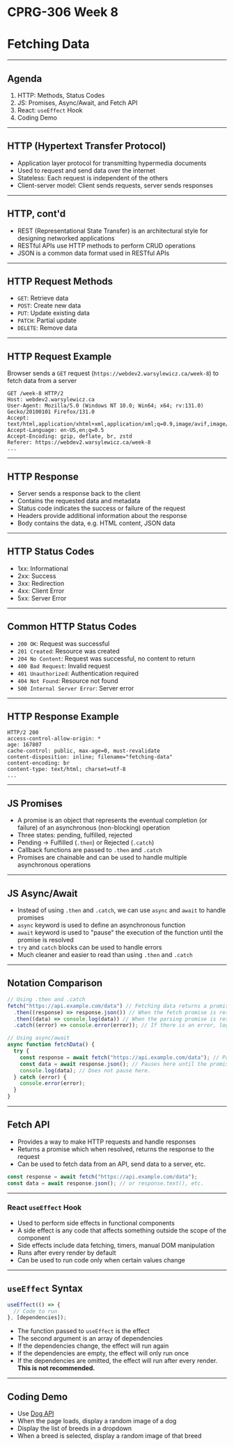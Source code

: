 # CPRG-306 Week 8

# Fetching Data

---

## Agenda

1. HTTP: Methods, Status Codes
2. JS: Promises, Async/Await, and Fetch API
3. React: `useEffect` Hook
4. Coding Demo

---

## HTTP (Hypertext Transfer Protocol)

- Application layer protocol for transmitting hypermedia documents
- Used to request and send data over the internet
- Stateless: Each request is independent of the others
- Client-server model: Client sends requests, server sends responses

---

## HTTP, cont'd

- REST (Representational State Transfer) is an architectural style for designing networked applications
- RESTful APIs use HTTP methods to perform CRUD operations
- JSON is a common data format used in RESTful APIs

---

## HTTP Request Methods

- `GET`: Retrieve data
- `POST`: Create new data
- `PUT`: Update existing data
- `PATCH`: Partial update
- `DELETE`: Remove data

---

## HTTP Request Example

Browser sends a `GET` request (`https://webdev2.warsylewicz.ca/week-8`) to fetch data from a server

```http
GET /week-8 HTTP/2
Host: webdev2.warsylewicz.ca
User-Agent: Mozilla/5.0 (Windows NT 10.0; Win64; x64; rv:131.0) Gecko/20100101 Firefox/131.0
Accept: text/html,application/xhtml+xml,application/xml;q=0.9,image/avif,image/webp,image/png,image/svg+xml,*/*;q=0.8
Accept-Language: en-US,en;q=0.5
Accept-Encoding: gzip, deflate, br, zstd
Referer: https://webdev2.warsylewicz.ca/week-8
...
```

---

## HTTP Response

- Server sends a response back to the client
- Contains the requested data and metadata
- Status code indicates the success or failure of the request
- Headers provide additional information about the response
- Body contains the data, e.g. HTML content, JSON data

---

## HTTP Status Codes

- 1xx: Informational
- 2xx: Success
- 3xx: Redirection
- 4xx: Client Error
- 5xx: Server Error

---

## Common HTTP Status Codes

- `200 OK`: Request was successful
- `201 Created`: Resource was created
- `204 No Content`: Request was successful, no content to return
- `400 Bad Request`: Invalid request
- `401 Unauthorized`: Authentication required
- `404 Not Found`: Resource not found
- `500 Internal Server Error`: Server error

---

## HTTP Response Example

```http
HTTP/2 200
access-control-allow-origin: *
age: 167807
cache-control: public, max-age=0, must-revalidate
content-disposition: inline; filename="fetching-data"
content-encoding: br
content-type: text/html; charset=utf-8
...
```

---

## JS Promises

- A promise is an object that represents the eventual completion (or failure) of an asynchronous (non-blocking) operation
- Three states: pending, fulfilled, rejected
- Pending -> Fulfilled (`.then`) or Rejected (`.catch`)
- Callback functions are passed to `.then` and `.catch`
- Promises are chainable and can be used to handle multiple asynchronous operations

---

## JS Async/Await

- Instead of using `.then` and `.catch`, we can use `async` and `await` to handle promises
- `async` keyword is used to define an asynchronous function
- `await` keyword is used to "pause" the execution of the function until the promise is resolved
- `try` and `catch` blocks can be used to handle errors
- Much cleaner and easier to read than using `.then` and `.catch`

---

## Notation Comparison

```javascript
// Using .then and .catch
fetch("https://api.example.com/data") // Fetching data returns a promise
  .then((response) => response.json()) // When the fetch promise is resolved, prarsing the JSON returns another promise
  .then((data) => console.log(data)) // When the parsing promise is resolved, logs the data
  .catch((error) => console.error(error)); // If there is an error, logs the error

// Using async/await
async function fetchData() {
  try {
    const response = await fetch("https://api.example.com/data"); // Pauses here until the promise is resolved returning the response.
    const data = await response.json(); // Pauses here until the promise is resolved returning the data.
    console.log(data); // Does not pause here.
  } catch (error) {
    console.error(error);
  }
}
```

---

## Fetch API

- Provides a way to make HTTP requests and handle responses
- Returns a promise which when resolved, returns the response to the request
- Can be used to fetch data from an API, send data to a server, etc.

```javascript
const response = await fetch("https://api.example.com/data");
const data = await response.json(); // or response.text(), etc.
```

---

### React `useEffect` Hook

- Used to perform side effects in functional components
- A side effect is any code that affects something outside the scope of the component
- Side effects include data fetching, timers, manual DOM manipulation
- Runs after every render by default
- Can be used to run code only when certain values change

---

## `useEffect` Syntax

```javascript
useEffect(() => {
  // Code to run
}, [dependencies]);
```

- The function passed to `useEffect` is the effect
- The second argument is an array of dependencies
- If the dependencies change, the effect will run again
- If the dependencies are empty, the effect will only run once
- If the dependencies are omitted, the effect will run after every render. **This is not recommended.**

---

## Coding Demo

- Use [Dog API](https://dog.ceo/dog-api/)
- When the page loads, display a random image of a dog
- Display the list of breeds in a dropdown
- When a breed is selected, display a random image of that breed
